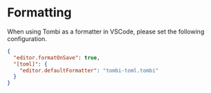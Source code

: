 # Formatting

When using Tombi as a formatter in VSCode, please set the following configuration.

```json
{
  "editor.formatOnSave": true,
  "[toml]": {
    "editor.defaultFormatter": "tombi-toml.tombi"
  }
}
```
